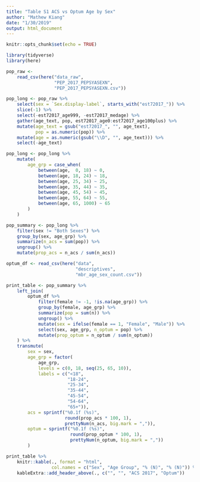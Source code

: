```yaml
---
title: "Table S1 ACS vs Optum Age by Sex"
author: "Mathew Kiang"
date: "1/30/2019"
output: html_document
---
```


```r
knitr::opts_chunk$set(echo = TRUE)
```

```r
library(tidyverse)
library(here)
```

```r
pop_raw <-
    read_csv(here("data_raw", 
                  "PEP_2017_PEPSYASEXN",
                  "PEP_2017_PEPSYASEXN.csv"))

pop_long <- pop_raw %>%
    select(sex = `Sex.display-label`, starts_with("est72017_")) %>%
    slice(-1) %>%
    select(-est72017_age999, -est72017_medage) %>%
    gather(age_text, pop, est72017_age0:est72017_age100plus) %>%
    mutate(age_text = gsub("est72017_", "", age_text),
           pop = as.numeric(pop)) %>%
    mutate(age = as.numeric(gsub("\\D", "", age_text))) %>%
    select(-age_text)

pop_long <- pop_long %>%
    mutate(
        age_grp = case_when(
            between(age,  0, 18) ~ 0,
            between(age, 18, 24) ~ 18,
            between(age, 25, 34) ~ 25,
            between(age, 35, 44) ~ 35,
            between(age, 45, 54) ~ 45,
            between(age, 55, 64) ~ 55,
            between(age, 65, 1000) ~ 65
        )
    ) 

pop_summary <- pop_long %>% 
    filter(sex != "Both Sexes") %>% 
    group_by(sex, age_grp) %>% 
    summarize(n_acs = sum(pop)) %>% 
    ungroup() %>% 
    mutate(prop_acs = n_acs / sum(n_acs))
```

```r
optum_df <- read_csv(here("data", 
                          "descriptives", 
                          "mbr_age_sex_count.csv"))
```

```r
print_table <- pop_summary %>% 
    left_join(
        optum_df %>% 
            filter(female != -1, !is.na(age_grp)) %>% 
            group_by(female, age_grp) %>% 
            summarize(pop = sum(n)) %>% 
            ungroup() %>% 
            mutate(sex = ifelse(female == 1, "Female", "Male")) %>% 
            select(sex, age_grp, n_optum = pop) %>% 
            mutate(prop_optum = n_optum / sum(n_optum))
    ) %>% 
    transmute(
        sex = sex,
        age_grp = factor(
            age_grp, 
            levels = c(0, 18, seq(25, 65, 10)), 
            labels = c("<18", 
                       "18-24", 
                       "25-34",
                       "35-44", 
                       "45-54",
                       "54-64",
                       "65+")),
        acs = sprintf("%0.1f (%s)", 
                      round(prop_acs * 100, 1), 
                      prettyNum(n_acs, big.mark = ",")),
        optum = sprintf("%0.1f (%s)", 
                        round(prop_optum * 100, 1), 
                        prettyNum(n_optum, big.mark = ","))
        ) 

print_table %>% 
    knitr::kable(., format = "html", 
                 col.names = c("Sex", "Age Group", "% (N)", "% (N)")) %>% 
    kableExtra::add_header_above(., c("", "", "ACS 2017", "Optum"))
```
